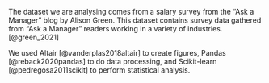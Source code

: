 The dataset we are analysing comes from a salary survey from the "Ask a Manager" blog by Alison Green. This dataset contains survey data gathered from "Ask a Manager" readers working in a variety of industries. [@green_2021]

We used Altair [@vanderplas2018altair] to create figures, Pandas [@reback2020pandas] to do data processing, and Scikit-learn [@pedregosa2011scikit] to perform statistical analysis. 
